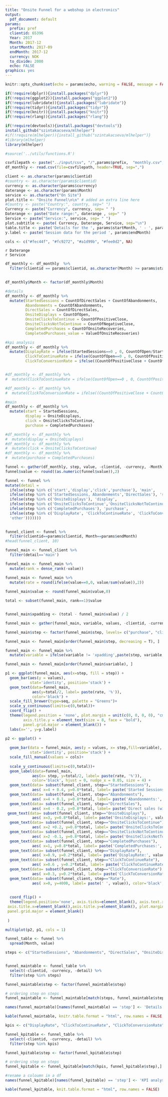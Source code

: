 ---
title: "Onsite Funnel for a webshop in electronics"
output:
  pdf_document: default
params:
  prefix: pref
  clientid: 65396
  Year: 2017
  Month: 2017-12
  startMonth: 2017-09
  endMonth: 2017-12
  currency: NOK
  to_divide: 2000
  echo: FALSE
graphics: yes
---

```{r setup, include=FALSE}
knitr::opts_chunk$set(echo = params$echo, warning = FALSE, message = FALSE, results = TRUE)

```


```{r load-packages, message=FALSE, echo=FALSE, warning=FALSE, results=FALSE}
if(!require(dplyr)){install.packages("dplyr")}
if(!require(ggplot2)){install.packages("ggplot2")}
if(!require(lubridate)){install.packages("lubridate")}
if(!require(tidyr)){install.packages("tidyr")}
if(!require(knitr)){install.packages("knitr")}
if(!require(rlang)){install.packages("rlang")}

if(!require(devtools)){install.packages("devtools")}
install_github("szintakacseva/mlhelper")
#if(!require(mlhelper)){install_github("szintakacseva/mlhelper")}
#library(mlhelper)
library(mlhelper)
```

```{r myfunctions}
#source('../utils/functions.R')

```

```{r - load from monthly.csv}
csvfilepath <- paste("../input/csv", "/",params$prefix,  "monthly.csv", sep = "")
df_monthly <- read.csv(file=csvfilepath, header=TRUE, sep=",")
```

```{r - funel params}
client <- as.character(params$clientid)
#country <- as.character(params$clientid)
currency <- as.character(params$currency)
daterange <- as.character(params$Month)
service <- as.character("On Site")
plot.title <- "Onsite Funnel\n\n" # added an extra line here 
#Country <- paste("Country:", country, sep=" ")
Currency <- paste("Currency", currency, sep= " ")
Daterange <- paste("Date range:", daterange , sep=" ")
Service <- paste("Service:", service, sep= " ")
plot.subtitle <- paste( Currency, Daterange, Service, sep="\n")
table.title <- paste('Details for the ', params$startMonth, ' - ', params$endMonth )
y.label <- paste('Session data for the period ', params$endMonth)

cols <- c("#fec44f", "#fc9272", "#a1d99b", "#fee0d2", NA)
```

`r Daterange`  
`r Service`  


```{r - filter data for parameters}
df_monthly <- df_monthly  %>%
  filter(clientid == params$clientid, as.character(Month) >= params$startMonth, as.character(Month)<=params$endMonth )
 
```


```{r - monthly data}

df_monthly$Month <- factor(df_monthly$Month)

#details
df_monthly <- df_monthly %>%
  mutate(StartedSessions = CountOfDirectSales + CountOfAbandonments, 
         Abandonments = CountOfAbandonments,
         DirectSales = CountOfDirectSales,
         OnsiteDisplays = CountOfOpen,
         OnsiteClicksToContinue = CountOfPositiveClose,
         OnsiteClicksNotToContinue = CountOfNegativeClose,
         CompletedPurchases = CountOfOnsiteRecoveries,
         CompletedPurchases_value = ValueOfOnsiteRecoveries)

#kpi analysis
df_monthly <- df_monthly %>%
  mutate(DisplayRate = ifelse(StartedSessions==0 , 0, CountOfOpen/StartedSessions),
         ClickToContinueRate = ifelse(CountOfOpen==0 , 0, CountOfPositiveClose/CountOfOpen),
         ClickToConversionRate = ifelse((CountOfPositiveClose + CountOfNegativeClose)==0 , 0, CountOfOnsiteRecoveries/(CountOfPositiveClose + CountOfNegativeClose)))         


#df_monthly <- df_monthly %>%
#  mutate(ClickToContinueRate = ifelse(CountOfOpen==0 , 0, CountOfPositiveClose/CountOfOpen))

#df_monthly <- df_monthly %>%
#  mutate(ClickToConversionRate = ifelse((CountOfPositiveClose + CountOfNegativeClose)==0 , 0, #CountOfOnsiteRecoveries/(CountOfPositiveClose + CountOfNegativeClose)))

#main
df_monthly <- df_monthly %>%
  mutate(start = StartedSessions,
         display = OnsiteDisplays,
         click = OnsiteClicksToContinue,
         purchase = CompletedPurchases)

#df_monthly <- df_monthly %>%
#  mutate(display = OnsiteDisplays) 
#df_monthly <- df_monthly %>%
#  mutate(click = OnsiteClicksToContinue)
#df_monthly <- df_monthly %>%
#  mutate(purchase = CompletedPurchases)

```


```{r - prepare data for plot}

funnel <- gather(df_monthly, step, value, -clientid, -currency, -Month)
funnel$value <- round((as.numeric(funnel$value)),2)

funnel <- funnel %>%
mutate(detail = 
  ifelse(step %in% c('start','display','click','purchase'), 'main',
  ifelse(step %in% c('StartedSessions, Abandonments','DirectSales'), 'start', 
  ifelse(step %in% c('OnsiteDisplays'), 'display',     
  ifelse(step %in% c('OnsiteClicksToContinue','OnsiteClicksNotToContinue'), 'click',
  ifelse(step %in% c('CompletedPurchases'), 'purchase', 
  ifelse(step %in% c('DisplayRate', 'ClickToContinueRate', 'ClickToConversionRate'), 'kpi',         
  'other')))))))
  
```

```{r - monthly-data filtered for a month and client}
funnel_client <- funnel %>%
  filter(clientid==params$clientid, Month==params$endMonth)
#head(funnel_client, 10)
```

```{r - funnel_main data preparation for plotting}
funnel_main <- funnel_client %>%
  filter(detail=='main')

funnel_main <- funnel_main %>%
  mutate(rank = dense_rank(-value))

funnel_main <- funnel_main %>%
  mutate(rate = round(ifelse(value==0,0, value/sum(value)),2))
 
funnel_main$value <- round(funnel_main$value,0) 

total <- subset(funnel_main, rank==1)$value


funnel_main$xpadding <- (total - funnel_main$value) / 2

funnel_main <- gather(funnel_main, variable, values, -clientid, -currency, -Month, -step, -detail, -rank, -rate)

funnel_main$step <- factor(funnel_main$step, levels= c("purchase", "click", "display", "start"))

funnel_main <- funnel_main[order(funnel_main$step, decreasing = T), ]

funnel_main <- funnel_main %>%
  mutate(variable = ifelse(variable != 'xpadding',paste(step, variable, sep='_'), variable))

funnel_main <- funnel_main[order(funnel_main$variable), ]

```




```{r - funnel_main basic plot}
p1 <- ggplot(funnel_main, aes(x=step, fill = step)) +
  geom_bar(aes(y = values),
           stat='identity', position='stack') +
  geom_text(data=funnel_main, 
            aes(y=total/2, label= paste(rate, '%')),
            color='black') +
  scale_fill_brewer(type=seq, palette = "Greens")+
  scale_y_continuous(limits=c(0,total))+
  coord_flip() +
  theme(legend.position = 'none', plot.margin = unit(c(0, 0, 0, 0), "cm"),
        axis.title.y = element_text(size = 8, face = "bold"),
        panel.grid.major = element_blank()) +
  labs(x='', y=y.label)
```


```{r - funnel_main plotting}

p2 <- ggplot() +
  
  geom_bar(data = funnel_main, aes(y = values, x= step,fill=variable),
           stat='identity', position='stack') +
  scale_fill_manual(values = cols)+
  
  scale_y_continuous(limits=c(0,total))+
  geom_label(data=funnel_main, 
            aes(x= step, y=total/2, label= paste(rate, '%')),
            color='black', hjust = 0, nudge_x = 0.05, size = 4) +
  geom_text(data= subset(funnel_client, step=="StartedSessions"), 
            aes( x=4 + 0.4, y=0.8*total, label= paste('Started Sessions:', value)), color='black', size = 3, fontface = "bold") +
  geom_text(data= subset(funnel_client, step=="Abandonments"), 
            aes( x=4 + 0.1, y=0.8*total, label= paste('Abandonments:', value)), color='black', size = 3, fontface = "bold") +
  geom_text(data= subset(funnel_client, step=="DirectSales"),
            aes( x=4 - 0.2, y=0.8*total, label= paste('Direct sales (without Onsite):', value)), color='black', size = 3, fontface = "bold") +
 geom_text(data= subset(funnel_client, step=="OnsiteDisplays"),
            aes( x=3, y=0.8*total, label= paste('OnsiteDisplays:', value)), color='black', size = 3, fontface = "bold") +
  geom_text(data= subset(funnel_client, step=="OnsiteClicksToContinue"),
            aes( x=2 +0.2, y=0.8*total, label= paste('OnsiteClicksToContinue:', value)), color='black', size = 3, fontface = "bold") +
  geom_text(data= subset(funnel_client, step=="OnsiteClicksNotToContinue"),
            aes( x=2 -0.1, y=0.8*total, label= paste('OnsiteClicksNotToContinue:', value)), color='black', size = 3, fontface = "bold") +
  geom_text(data= subset(funnel_client, step=="CompletedPurchases"),
            aes( x=1, y=0.8*total, label= paste('CompletedPurchases:', value)), color='black', size = 3, fontface = "bold") +
  geom_text(data= subset(funnel_client, step=="DisplayRate"),
            aes( x=0.9, y=0.2*total, label= paste('DisplayRate:', value)), color='black', size = 3, fontface = "bold") +
  geom_text(data= subset(funnel_client, step=="ClickToContinueRate"),
            aes( x=0.6 , y=0.2*total, label= paste('ClickToContinueRate:', value)), color='black', size = 3, fontface = "bold") +
  geom_text(data= subset(funnel_client, step=="ClickToConversionRate"),
            aes( x=0.3, y=0.2*total, label= paste('ClickToConversionRate:', value)), color='black', size = 3, fontface = "bold") +
  geom_text(data= subset(funnel_client, step=="Rate"),
            aes( x=0, y=4000, label= paste(' ', value)), color='black', size = 3.5)+
  
  
  coord_flip() +
  theme(legend.position='none', axis.ticks=element_blank(), axis.text.x=element_blank(), 
 axis.title.x=element_blank(),axis.title.y=element_blank(), plot.margin = unit(c(0, 0, 0, 0), "cm"),
 panel.grid.major = element_blank()
 
 )


```

```{r - combine plots}
multiplot(p2, p1, cols = 1)

```


```{r funel main table format for the date range}

funnel_table <- funnel %>% 
  spread(Month, value)

steps <- c("StartedSessions", "Abandonments", "DirectSales", "OnsiteDisplays", "OnsiteClicksToContinue", "OnsiteClicksNotToContinue", "CompletedPurchases", "CompletedPurchases_value")


funnel_maintable <- funnel_table %>%   
  select(-clientid, -currency, -detail) %>%
  filter(step %in% steps) 

funnel_maintable$step <- factor(funnel_maintable$step)

# ordering step on steps
funnel_maintable <- funnel_maintable[match(steps, funnel_maintable$step),]

names(funnel_maintable)[names(funnel_maintable) == 'step'] <- 'Details'

kable(funnel_maintable, knitr.table.format = "html", row.names = FALSE, caption = table.title)
```

```{r funel kpi table format for the date range}

kpis <- c("DisplayRate", "ClickToContinueRate", "ClickToConversionRate")

funnel_kpitable <- funnel_table %>%   
  select(-clientid, -currency, -detail) %>%
  filter(step %in% kpis) 

funnel_kpitable$step <- factor(funnel_kpitable$step)

# ordering step on steps
funnel_kpitable <- funnel_kpitable[match(kpis, funnel_kpitable$step),]

#rename a coloumn in a df
names(funnel_kpitable)[names(funnel_kpitable) == 'step'] <- 'KPI analysis'

kable(funnel_kpitable, knit.table.format = "html", row.names = FALSE)
```



